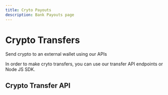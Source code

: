 ```yaml
---
title: Cryto Payouts
description: Bank Payouts page
---
```


# Crypto Transfers

Send crypto to an external wallet using our APIs

<Divider className='w-20'/>

In order to make cryto transfers, you can use our transfer API endpoints or Node JS SDK.

## Crypto Transfer API

<CryptoTransfer/>